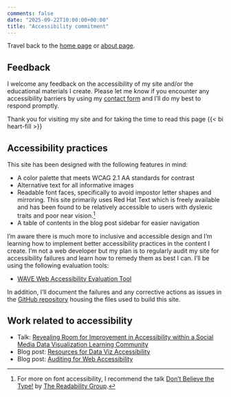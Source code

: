 ```yaml
---
comments: false
date: "2025-09-22T10:00:00+00:00"
title: "Accessibility commitment"
---
```


Travel back to the [home page](/) or [about page](/about).

## Feedback

I welcome any feedback on the accessibility of my site and/or the educational materials I create. Please let me know if you encounter any accessibility barriers by using my [contact form](/contact) and I'll do my best to respond promptly.

Thank you for visiting my site and for taking the time to read this page {{< bi heart-fill >}}

## Accessibility practices

This site has been designed with the following features in mind:

- A color palette that meets WCAG 2.1 AA standards for contrast
- Alternative text for all informative images
- Readable font faces, specifically to avoid impostor letter shapes and mirroring. This site primarily uses Red Hat Text which is freely available and has been found to be relatively accessible to users with dyslexic traits and poor near vision.[^1]
- A table of contents in the blog post sidebar for easier navigation

I'm aware there is much more to inclusive and accessible design and I'm learning how to implement better accessibility practices in the content I create. I'm not a web developer but my plan is to regularly audit my site for accessibility failures and learn how to remedy them as best I can. I'll be using the following evaluation tools:

- [WAVE Web Accessibility Evaluation Tool](https://wave.webaim.org/)

In addition, I'll document the failures and any corrective actions as issues in the [GitHub repository](https://github.com/spcanelon/silvia/issues) housing the files used to build this site.

## Work related to accessibility

- Talk: [Revealing Room for Improvement in Accessibility within a Social Media Data Visualization Learning Community](/talk/2021-05-04-data-viz-accessibility/)
- Blog post: [Resources for Data Viz Accessibility](/blog/2021-data-viz-a11y)
- Blog post: [Auditing for Web Accessibility](/blog/2021-audit-1)

[^1]: For more on font accessibility, I recommend the talk [Don't Believe the Type!](https://youtu.be/h8IOqUl1zII?t=1029) by [The Readability Group](https://medium.com/the-readability-group).

